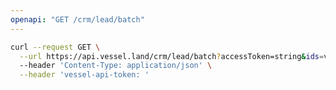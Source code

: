```yaml
---
openapi: "GET /crm/lead/batch"
---
```


<RequestExample>

```bash Request
curl --request GET \
  --url https://api.vessel.land/crm/lead/batch?accessToken=string&ids=v.lead.a1b2c3,v.lead.d6e5f4 \
  --header 'Content-Type: application/json' \
  --header 'vessel-api-token: '
```

</RequestExample>
